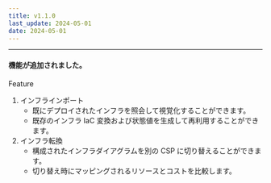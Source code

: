 ```yaml
---
title: v1.1.0
last_update: 2024-05-01
date: 2024-05-01
---
```



<hr />

#### 機能が追加されました。

<div className={styles.releaseWrap} >
<div className={styles.tag} data-type="feature">
    Feature
</div>

1. インフラインポート
    - 既にデプロイされたインフラを照会して視覚化することができます。
    - 既存のインフラ IaC 変換および状態値を生成して再利用することができます。
2. インフラ転換
    - 構成されたインフラダイアグラムを別の CSP に切り替えることができます。
    - 切り替え時にマッピングされるリソースとコストを比較します。

</div>
